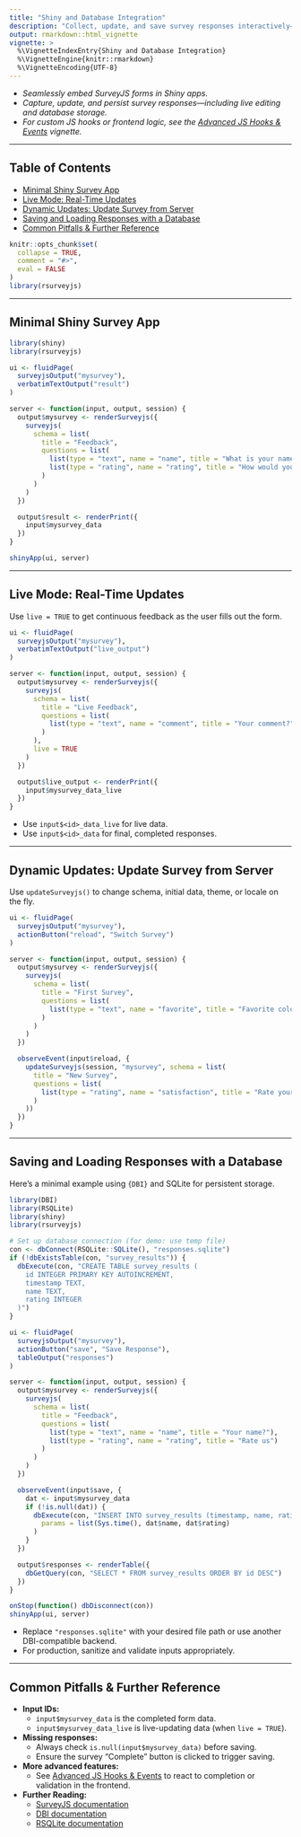 ```yaml
---
title: "Shiny and Database Integration"
description: "Collect, update, and save survey responses interactively—including persistent storage and live updates in Shiny."
output: rmarkdown::html_vignette
vignette: >
  %\VignetteIndexEntry{Shiny and Database Integration}
  %\VignetteEngine{knitr::rmarkdown}
  %\VignetteEncoding{UTF-8}
---
```


- _Seamlessly embed SurveyJS forms in Shiny apps._
- _Capture, update, and persist survey responses—including live editing and database storage._
- _For custom JS hooks or frontend logic, see the [Advanced JS Hooks & Events](advanced-js-hooks--events.html) vignette._

---

## Table of Contents

- [Minimal Shiny Survey App](#minimal-shiny-survey-app)
- [Live Mode: Real-Time Updates](#live-mode-real-time-updates)
- [Dynamic Updates: Update Survey from Server](#dynamic-updates-update-survey-from-server)
- [Saving and Loading Responses with a Database](#saving-and-loading-responses-with-a-database)
- [Common Pitfalls & Further Reference](#common-pitfalls--further-reference)

```r
knitr::opts_chunk$set(
  collapse = TRUE,
  comment = "#>",
  eval = FALSE
)
library(rsurveyjs)
```

---

## Minimal Shiny Survey App

```r
library(shiny)
library(rsurveyjs)

ui <- fluidPage(
  surveyjsOutput("mysurvey"),
  verbatimTextOutput("result")
)

server <- function(input, output, session) {
  output$mysurvey <- renderSurveyjs({
    surveyjs(
      schema = list(
        title = "Feedback",
        questions = list(
          list(type = "text", name = "name", title = "What is your name?"),
          list(type = "rating", name = "rating", title = "How would you rate us?")
        )
      )
    )
  })

  output$result <- renderPrint({
    input$mysurvey_data
  })
}

shinyApp(ui, server)
```

---

## Live Mode: Real-Time Updates

Use `live = TRUE` to get continuous feedback as the user fills out the form.

```r
ui <- fluidPage(
  surveyjsOutput("mysurvey"),
  verbatimTextOutput("live_output")
)

server <- function(input, output, session) {
  output$mysurvey <- renderSurveyjs({
    surveyjs(
      schema = list(
        title = "Live Feedback",
        questions = list(
          list(type = "text", name = "comment", title = "Your comment?")
        )
      ),
      live = TRUE
    )
  })

  output$live_output <- renderPrint({
    input$mysurvey_data_live
  })
}
```

- Use `input$<id>_data_live` for live data.
- Use `input$<id>_data` for final, completed responses.

---

## Dynamic Updates: Update Survey from Server

Use `updateSurveyjs()` to change schema, initial data, theme, or locale on the fly.

```r
ui <- fluidPage(
  surveyjsOutput("mysurvey"),
  actionButton("reload", "Switch Survey")
)

server <- function(input, output, session) {
  output$mysurvey <- renderSurveyjs({
    surveyjs(
      schema = list(
        title = "First Survey",
        questions = list(
          list(type = "text", name = "favorite", title = "Favorite color?")
        )
      )
    )
  })

  observeEvent(input$reload, {
    updateSurveyjs(session, "mysurvey", schema = list(
      title = "New Survey",
      questions = list(
        list(type = "rating", name = "satisfaction", title = "Rate your satisfaction")
      )
    ))
  })
}
```

---

## Saving and Loading Responses with a Database

Here’s a minimal example using `{DBI}` and SQLite for persistent storage.

```r
library(DBI)
library(RSQLite)
library(shiny)
library(rsurveyjs)

# Set up database connection (for demo: use temp file)
con <- dbConnect(RSQLite::SQLite(), "responses.sqlite")
if (!dbExistsTable(con, "survey_results")) {
  dbExecute(con, "CREATE TABLE survey_results (
    id INTEGER PRIMARY KEY AUTOINCREMENT,
    timestamp TEXT,
    name TEXT,
    rating INTEGER
  )")
}

ui <- fluidPage(
  surveyjsOutput("mysurvey"),
  actionButton("save", "Save Response"),
  tableOutput("responses")
)

server <- function(input, output, session) {
  output$mysurvey <- renderSurveyjs({
    surveyjs(
      schema = list(
        title = "Feedback",
        questions = list(
          list(type = "text", name = "name", title = "Your name?"),
          list(type = "rating", name = "rating", title = "Rate us")
        )
      )
    )
  })

  observeEvent(input$save, {
    dat <- input$mysurvey_data
    if (!is.null(dat)) {
      dbExecute(con, "INSERT INTO survey_results (timestamp, name, rating) VALUES (?, ?, ?)",
        params = list(Sys.time(), dat$name, dat$rating)
      )
    }
  })

  output$responses <- renderTable({
    dbGetQuery(con, "SELECT * FROM survey_results ORDER BY id DESC")
  })
}

onStop(function() dbDisconnect(con))
shinyApp(ui, server)
```

- Replace `"responses.sqlite"` with your desired file path or use another DBI-compatible backend.
- For production, sanitize and validate inputs appropriately.

---

## Common Pitfalls & Further Reference

- **Input IDs:**  
  - `input$mysurvey_data` is the completed form data.  
  - `input$mysurvey_data_live` is live-updating data (when `live = TRUE`).
- **Missing responses:**  
  - Always check `is.null(input$mysurvey_data)` before saving.
  - Ensure the survey “Complete” button is clicked to trigger saving.
- **More advanced features:**  
  - See [Advanced JS Hooks & Events](advanced-js-hooks--events.html) to react to completion or validation in the frontend.
- **Further Reading:**  
  - [SurveyJS documentation](https://surveyjs.io/form-library/documentation/)
  - [DBI documentation](https://dbi.r-dbi.org/)
  - [RSQLite documentation](https://rsqlite.r-dbi.org/)


